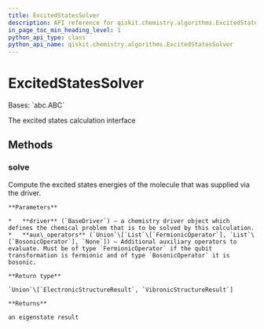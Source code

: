 ```yaml
---
title: ExcitedStatesSolver
description: API reference for qiskit.chemistry.algorithms.ExcitedStatesSolver
in_page_toc_min_heading_level: 1
python_api_type: class
python_api_name: qiskit.chemistry.algorithms.ExcitedStatesSolver
---
```


# ExcitedStatesSolver

<Class id="qiskit.chemistry.algorithms.ExcitedStatesSolver" isDedicatedPage={true} github="https://github.com/qiskit-community/qiskit-aqua/tree/stable/0.9/qiskit/chemistry/algorithms/excited_states_solvers/excited_states_solver.py" signature="ExcitedStatesSolver" modifiers="class">
  Bases: `abc.ABC`

  The excited states calculation interface

  ## Methods

  <span id="qiskit-chemistry-algorithms-excitedstatessolver-solve" />

  ### solve

  <Function id="qiskit.chemistry.algorithms.ExcitedStatesSolver.solve" signature="ExcitedStatesSolver.solve(driver, aux_operators=None)" modifiers="abstract">
    Compute the excited states energies of the molecule that was supplied via the driver.

    **Parameters**

    *   **driver** (`BaseDriver`) – a chemistry driver object which defines the chemical problem that is to be solved by this calculation.
    *   **aux\_operators** (`Union`\[`List`\[`FermionicOperator`], `List`\[`BosonicOperator`], `None`]) – Additional auxiliary operators to evaluate. Must be of type `FermionicOperator` if the qubit transformation is fermionic and of type `BosonicOperator` it is bosonic.

    **Return type**

    `Union`\[`ElectronicStructureResult`, `VibronicStructureResult`]

    **Returns**

    an eigenstate result
  </Function>
</Class>

